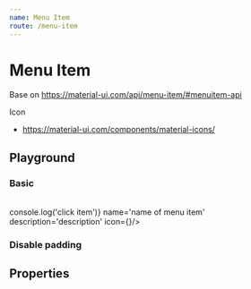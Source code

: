 ```yaml
---
name: Menu Item
route: /menu-item
---
```



# Menu Item
Base on https://material-ui.com/api/menu-item/#menuitem-api

Icon
- https://material-ui.com/components/material-icons/

## Playground

### Basic
<Playground>
  <MenuItem selected name='name of menu item'/>
  <br/>
  <MenuItem selected onClick={() => console.log('click item')} name='name of menu item' description='description' icon={<AdbIcon/>}/>
</Playground>

### Disable padding
<Playground>
  <MenuItem selected name='name of menu item' justContent disableHover/>
</Playground>

## Properties

<Props of={MenuItem} table/>
